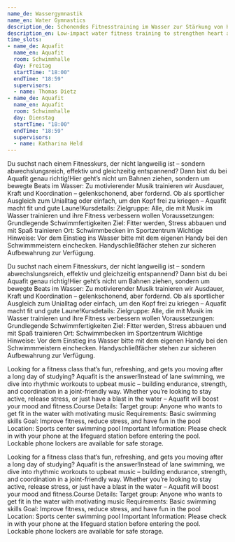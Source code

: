 ```yaml
---
name_de: Wassergymnastik
name_en: Water Gymnastics
description_de: Schonendes Fitnesstraining im Wasser zur Stärkung von Herz und Muskeln.
description_en: Low-impact water fitness training to strengthen heart and muscles.
time_slots:
- name_de: Aquafit
  name_en: Aquafit
  room: Schwimmhalle
  day: Freitag
  startTime: "18:00"
  endTime: "18:59"
  supervisors:
  - name: Thomas Dietz
- name_de: Aquafit
  name_en: Aquafit
  room: Schwimmhalle
  day: Dienstag
  startTime: "18:00"
  endTime: "18:59"
  supervisors:
  - name: Katharina Held
---
```


<Locale value="de">
 

 Du suchst nach einem Fitnesskurs, der nicht langweilig ist – sondern
abwechslungsreich, effektiv und gleichzeitig entspannend? Dann bist du bei
Aquafit genau richtig!Hier geht’s nicht um Bahnen ziehen, sondern um bewegte
Beats im Wasser: Zu motivierender Musik trainieren wir Ausdauer, Kraft und
Koordination – gelenkschonend, aber fordernd. Ob als sportlicher Ausgleich zum
Unialltag oder einfach, um den Kopf frei zu kriegen – Aquafit macht fit und gute
Laune!Kursdetails:  Zielgruppe: Alle, die mit Musik im Wasser trainieren und
ihre Fitness verbessern wollen   Voraussetzungen: Grundlegende
Schwimmfertigkeiten   Ziel: Fitter werden, Stress abbauen und mit Spaß
trainieren   Ort: Schwimmbecken im Sportzentrum  Wichtige Hinweise:       Vor
dem Einstieg ins Wasser bitte mit dem eigenen Handy bei den Schwimmmeistern
einchecken.   Handyschließfächer stehen zur sicheren Aufbewahrung zur Verfügung. 

 Du suchst nach einem Fitnesskurs, der nicht langweilig ist – sondern
abwechslungsreich, effektiv und gleichzeitig entspannend? Dann bist du bei
Aquafit genau richtig!Hier geht’s nicht um Bahnen ziehen, sondern um bewegte
Beats im Wasser: Zu motivierender Musik trainieren wir Ausdauer, Kraft und
Koordination – gelenkschonend, aber fordernd. Ob als sportlicher Ausgleich zum
Unialltag oder einfach, um den Kopf frei zu kriegen – Aquafit macht fit und gute
Laune!Kursdetails:  Zielgruppe: Alle, die mit Musik im Wasser trainieren und
ihre Fitness verbessern wollen   Voraussetzungen: Grundlegende
Schwimmfertigkeiten   Ziel: Fitter werden, Stress abbauen und mit Spaß
trainieren   Ort: Schwimmbecken im Sportzentrum  Wichtige Hinweise:       Vor
dem Einstieg ins Wasser bitte mit dem eigenen Handy bei den Schwimmmeistern
einchecken.   Handyschließfächer stehen zur sicheren Aufbewahrung zur Verfügung.

</Locale>
<Locale value="en">
 

 Looking for a fitness class that’s fun, refreshing, and gets you moving after a
long day of studying? Aquafit is the answer!Instead of lane swimming, we dive
into rhythmic workouts to upbeat music – building endurance, strength, and
coordination in a joint-friendly way. Whether you’re looking to stay active,
release stress, or just have a blast in the water – Aquafit will boost your mood
and fitness.Course Details:  Target group: Anyone who wants to get fit in the
water with motivating music   Requirements: Basic swimming skills   Goal:
Improve fitness, reduce stress, and have fun in the pool   Location: Sports
center swimming pool  Important Information:       Please check in with your
phone at the lifeguard station before entering the pool.   Lockable phone
lockers are available for safe storage. 

 Looking for a fitness class that’s fun, refreshing, and gets you moving after a
long day of studying? Aquafit is the answer!Instead of lane swimming, we dive
into rhythmic workouts to upbeat music – building endurance, strength, and
coordination in a joint-friendly way. Whether you’re looking to stay active,
release stress, or just have a blast in the water – Aquafit will boost your mood
and fitness.Course Details:  Target group: Anyone who wants to get fit in the
water with motivating music   Requirements: Basic swimming skills   Goal:
Improve fitness, reduce stress, and have fun in the pool   Location: Sports
center swimming pool  Important Information:       Please check in with your
phone at the lifeguard station before entering the pool.   Lockable phone
lockers are available for safe storage.

</Locale>
